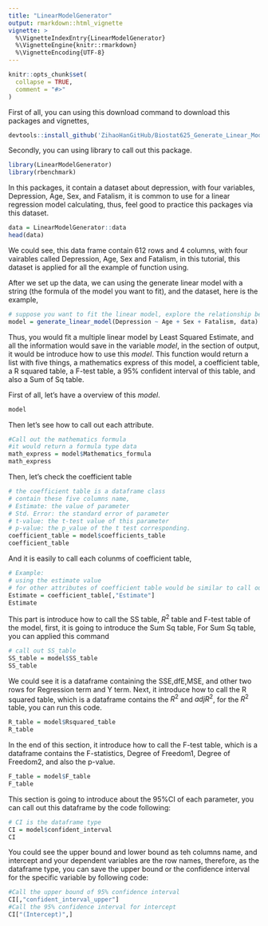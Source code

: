 ```yaml
---
title: "LinearModelGenerator"
output: rmarkdown::html_vignette
vignette: >
  %\VignetteIndexEntry{LinearModelGenerator}
  %\VignetteEngine{knitr::rmarkdown}
  %\VignetteEncoding{UTF-8}
---
```


```r
knitr::opts_chunk$set(
  collapse = TRUE,
  comment = "#>"
)
```

First of all, you can using this download command to download this packages and vignettes,
```r
devtools::install_github('ZihaoHanGitHub/Biostat625_Generate_Linear_Model',build_vignettes =T)
```
Secondly, you can using library to call out this package.
```r
library(LinearModelGenerator)
library(rbenchmark)
```
\section{Dataset Setup}
In this packages, it contain a dataset about depression, with four variables, Depression, Age, Sex, and Fatalism, it is common to use for a linear regression model calculating, thus, feel good to practice this packages via this dataset.
```r
data = LinearModelGenerator::data
head(data)
```
We could see, this data frame contain 612 rows and 4 columns, with four vairables called Depression, Age, Sex and Fatalism, in this tutorial, this dataset is applied for all the example of function using.
\section{Generate Linear Model}
\subsection{How to use this function?}
After we set up the data, we can using the generate linear model with a string (the formula of the model you want to fit), and the dataset, here is the example,
```r
# suppose you want to fit the linear model, explore the relationship between Depression with Age, Sex, and Fatalism.
model = generate_linear_model(Depression ~ Age + Sex + Fatalism, data)
```
Thus, you would fit a multiple linear model by Least Squared Estimate, and all the information would save in the variable $model$, in the section of output, it would be introduce how to use this $model$.
\subsection{What is this function output?}
This function would return a list with five things, a mathematics express of this model, a coefficient table, a R squared table, a F-test table, a 95% confident interval of this table, and also a Sum of Sq table.
\subsubsection{The Mathematics Formula & Coefficient Table}
First of all, let's have a overview of this $model$.
```r
model
```
Then let's see how to call out each attribute.
```r
#Call out the mathematics formula
#it would return a formula type data
math_express = model$Mathematics_formula
math_express
```
Then, let's check the coefficient table
```r
# the coefficient table is a dataframe class
# contain these five columns name,
# Estimate: the value of parameter
# Std. Error: the standard error of parameter
# t-value: the t-test value of this parameter
# p-value: the p_value of the t test corresponding.
coefficient_table = model$coefficients_table
coefficient_table
```
And it is easily to call each colunms of coefficient table,
```r
# Example:
# using the estimate value
# for other attributes of coefficient table would be similar to call out.
Estimate = coefficient_table[,"Estimate"]
Estimate
```
\subsubsection{SS table, $R^2$table,& F-test table}
This part is introduce how to call the SS table, $R^2$ table and F-test table of the model, first, it is going to introduce the Sum Sq table, For Sum Sq table, you can applied this command
```r
# call out SS_table
SS_table = model$SS_table
SS_table
```
We could see it is a dataframe containing the SSE,dfE,MSE, and other two rows for Regression term and Y term. Next, it introduce how to call the R squared table, which is a dataframe contains the $R^2$ and $adj R^2$, for the $R^2$ table, you can run this code.
```r
R_table = model$Rsquared_table
R_table
```
In the end of this section, it introduce how to call the F-test table, which is a dataframe contains the F-statistics, Degree of Freedom1, Degree of Freedom2, and also the p-value.
```r
F_table = model$F_table
F_table
```
\subsubsection{Confidence Interval}
This section is going to introduce about the 95%CI of each parameter, you can call out this dataframe by the code following:
```r
# CI is the dataframe type
CI = model$confident_interval
CI
```
You could see the upper bound and lower bound as teh columns name, and intercept and your dependent variables are the row names, therefore, as the dataframe type, you can save the upper bound or the confidence interval for the specific variable by following code:
```r
#Call the upper bound of 95% confidence interval
CI[,"confident_interval_upper"]
#Call the 95% confidence interval for intercept
CI["(Intercept)",]
```






